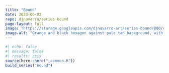 ```yaml
---
title: "Bound"
date: 2023-06-02
repo: djnavarro/series-bound
page-layout: full
image: "https://storage.googleapis.com/djnavarro-art/series-bound/800/dreamlike_16_2560.jpg"
image-alt: "Orange and black hexagon against pale tan background, with many distorted echoes bouncing around the image"
---
```

   
::: {.grid}
  
```r
#| echo: false
#| message: false
#| results: asis
source(here::here("_common.R"))
build_series("bound")
```
   
:::
   
